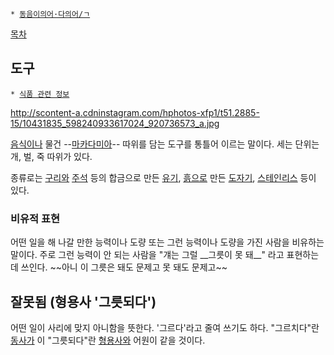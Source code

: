  * [[동음이의어·다의어/ㄱ]]

[[목차]]
== 도구 ==
 * [[식품 관련 정보]]

http://scontent-a.cdninstagram.com/hphotos-xfp1/t51.2885-15/10431835_598240933617024_920736573_a.jpg

[[음식]]이나 물건 --[[마카다미아]]-- 따위를 담는 도구를 통틀어 이르는 말이다. 세는 단위는 개, 벌, 죽 따위가 있다.

종류로는 [[구리]]와 [[주석]] 등의 합금으로 만든 [[유기]], [[흙]]으로 만든 [[도자기]], [[스테인리스]] 등이 있다.

=== 비유적 표현 ===
어떤 일을 해 나갈 만한 능력이나 도량 또는 그런 능력이나 도량을 가진 사람을 비유하는 말이다. 주로 그런 능력이 안 되는 사람을 "걔는 그럴 __그릇이 못 돼__" 라고 표현하는 데 쓰인다. ~~아니 이 그릇은 돼도 문제고 못 돼도 문제고~~

== 잘못됨 (형용사 '그릇되다') ==
어떤 일이 사리에 맞지 아니함을 뜻한다. '그르다'라고 줄여 쓰기도 하다. "그르치다"란 [[동사]]가 이 "그릇되다"란 [[형용사]]와 어원이 같을 것이다.
